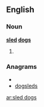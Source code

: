 ==English==

===Noun===
'''[[sled]] [[dog]]s'''

# {{plural of|[[sled dog]]}}

===Anagrams===
* {{alphagram|ddegloss}}
* [[dogsleds#English|dogsleds]]

[[ar:sled dogs]]